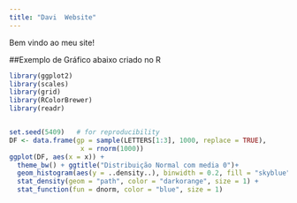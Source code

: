 ```yaml
---
title: "Davi  Website"
---
```



Bem vindo ao meu site!


##Exemplo de Gráfico abaixo criado no R



````r


library(ggplot2)
library(scales) 
library(grid)
library(RColorBrewer)
library(readr)


set.seed(5409)   # for reproducibility
DF <- data.frame(gp = sample(LETTERS[1:3], 1000, replace = TRUE),
                  x = rnorm(1000))
ggplot(DF, aes(x = x)) +
  theme_bw() + ggtitle("Distribuição Normal com media 0")+
  geom_histogram(aes(y = ..density..), binwidth = 0.2, fill = "skyblue") +
  stat_density(geom = "path", color = "darkorange", size = 1) +
  stat_function(fun = dnorm, color = "blue", size = 1)

````
